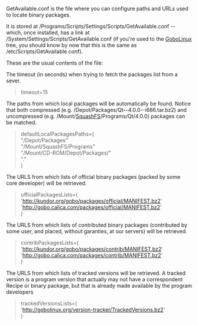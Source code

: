 GetAvailable.conf is the file where you can configure paths and URLs used to locate binary packages.

It is stored at /Programs/Scripts/Settings/Scripts/GetAvailable.conf -- which, once installed, has a link at /System/Settings/Scripts/GetAvailable.conf (if you're used to the [[GoboLinux]] tree, you should know by now that this is the same as /etc/Scripts/GetAvailable.conf).

These are the usual contents of the file:

The timeout (in seconds) when trying to fetch the packages list from a sever.
<blockquote>
timeout=15 <br/>
</blockquote>

The paths from which local packages will be automatically be found. Notice that both compressed (e.g. /Depot/Packages/Qt--4.0.0--i686.tar.bz2) and uncompressed (e.g. /Mount/[[SquashFS]]/Programs/Qt/4.0.0) packages can be matched.
<blockquote>
defaultLocalPackagesPaths=( <br/>
"/Depot/Packages" <br/>
"/Mount/SquashFS/Programs" <br/>
"/Mount/CD-ROM/Depot/Packages/" <br/>
"." <br/>
) <br/>
</blockquote>

The URLS from which lists of official binary packages (packed by some core developer) will be retrieved.
<blockquote>
officialPackagesLists=( <br/>
'http://kundor.org/gobo/packages/official/MANIFEST.bz2' <br/>
'http://gobo.calica.com/packages/official/MANIFEST.bz2' <br/>
) <br/>
</blockquote>

The URLS from which lists of contributed binary packages (contributed by some user, and placed, without garanties, at our servers) will be retrieved.
<blockquote>
contribPackagesLists=( <br/>
'http://kundor.org/gobo/packages/contrib/MANIFEST.bz2' <br/>
'http://gobo.calica.com/packages/contrib/MANIFEST.bz2' <br/>
) <br/>
</blockquote>

The URLS from which lists of tracked versions will be retrieved. A tracked version is a program version that actually may not have a correspondent Recipe or binary package, but that is already made available by the program developers

<blockquote>
trackedVersionsLists=( <br/>
'http://gobolinux.org/version-tracker/TrackedVersions.bz2' <br/>
) <br/>
</blockquote>

{{Handbook}}
